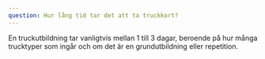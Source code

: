 ```yaml
---
question: Hur lång tid tar det att ta truckkort?
---
```


En truckutbildning tar vanligtvis mellan 1 till 3 dagar, beroende på hur många trucktyper som ingår och om det är en grundutbildning eller repetition.
